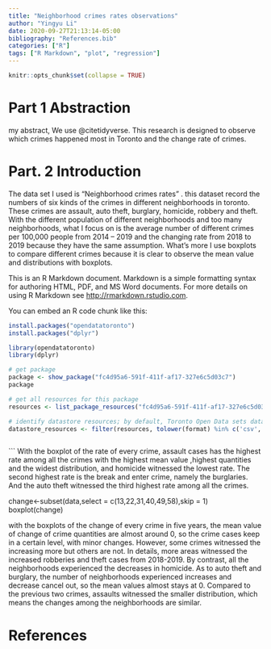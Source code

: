 ```yaml
---
title: "Neighborhood crimes rates observations"
author: "Yingyu Li"
date: 2020-09-27T21:13:14-05:00
bibliography: "References.bib"
categories: ["R"]
tags: ["R Markdown", "plot", "regression"]
---
```


```r
knitr::opts_chunk$set(collapse = TRUE)
```

# Part 1 Abstraction
my abstract, We use @citetidyverse.
This research is designed to observe which crimes happened most in Toronto and the change rate of crimes.

# Part. 2 Introduction 
  The data set I used is “Neighborhood crimes rates” . this dataset record the numbers of six kinds of the crimes in different neighborhoods in toronto. These crimes are assault, auto theft, burglary, homicide, robbery and theft. With the different population of different neighborhoods and too many neighborhoods, what I focus on is the average number of different crimes per 100,000 people from 2014 – 2019 and the changing rate from 2018 to 2019 because they have the same assumption. What’s more I use boxplots to compare different crimes because it is clear to observe the mean value and distributions with boxplots.


This is an R Markdown document. Markdown is a simple formatting syntax for authoring HTML, PDF, and MS Word documents. For more details on using R Markdown see <http://rmarkdown.rstudio.com>.

You can embed an R code chunk like this:

```r
install.packages("opendatatoronto")
install.packages("dplyr")

library(opendatatoronto)
library(dplyr)

# get package
package <- show_package("fc4d95a6-591f-411f-af17-327e6c5d03c7")
package

# get all resources for this package
resources <- list_package_resources("fc4d95a6-591f-411f-af17-327e6c5d03c7")

# identify datastore resources; by default, Toronto Open Data sets datastore resource format to CSV for non-geospatial and GeoJSON for geospatial resources
datastore_resources <- filter(resources, tolower(format) %in% c('csv', 'geojson'))



```

```
With the boxplot of the rate of every crime, assault cases has the highest rate among all the crimes with the highest mean value ,highest quantities and the widest distribution, and homicide witnessed the lowest rate. The second highest rate is the break and enter crime, namely the burglaries. And the auto theft witnessed the third highest rate among all the crimes. 

change<-subset(data,select = c(13,22,31,40,49,58),skip = 1)
boxplot(change)



with the boxplots of the change of every crime in five years, the mean value of change of crime quantities are almost around 0, so the crime cases keep in a certain level, with minor changes. However, some crimes witnessed the increasing more but others are not. In details,  more areas witnessed the increased robberies and theft cases from 2018-2019. By contrast, all the neighborhoods experienced the decreases in homicide. As to auto theft and burglary, the number of  neighborhoods experienced increases and decrease cancel out, so the mean values almost stays at 0. Compared to the previous two crimes, assaults witnessed the smaller distribution, which means the changes among the neighborhoods are similar.

# References

